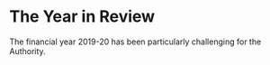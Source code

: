 # The Year in Review {-}

The financial year 2019-20 has been particularly challenging for the Authority.
